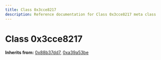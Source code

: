 ```yaml
---
title: Class 0x3cce8217
description: Reference documentation for Class 0x3cce8217 meta class
---
```



# Class 0x3cce8217

**Inherits from:** [0x88b37dd7](/classes/0x88b37dd7), [0xa39a53be](/classes/0xa39a53be)

<ClassDetails file="/db/classes/0x3cce8217.e2fcac7cc1b4.json" />
